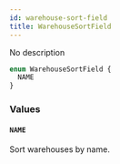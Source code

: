 ```yaml
---
id: warehouse-sort-field
title: WarehouseSortField
---
```


No description

```graphql
enum WarehouseSortField {
  NAME
}
```

### Values

#### `NAME`

Sort warehouses by name.

